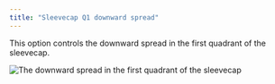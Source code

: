 ```yaml
---
title: "Sleevecap Q1 downward spread"
---
```



This option controls the downward spread in the first quadrant of the sleevecap.

![The downward spread in the first quadrant of the sleevecap](./sleevecapq1downwardspread.svg)

<Aboutsleevecap />

